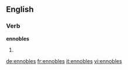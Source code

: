 
==English==

===Verb===
'''ennobles'''

# {{third-person singular of|ennoble}}

[[de:ennobles]]
[[fr:ennobles]]
[[it:ennobles]]
[[vi:ennobles]]